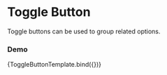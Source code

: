 <!-- ToggleButton.mdx -->

<Meta
  title="Onex/Components/Toggle/ToggleButton"
  component={ToggleButton}
/>


# Toggle Button
Toggle buttons can be used to group related options.

<Canvas>
  <Story id='onex-components-toggle-togglebutton--default' />
  <Story id='onex-components-toggle-togglebutton--with-icon' />
  <Story id='onex-components-toggle-togglebutton--icon' />
  <Story id='onex-components-toggle-togglebutton--disabled' />
</Canvas>


### Demo
<Canvas>
  <Story
    name="Demo"
    args={{
      children: 'Caption',
      className: 'custom-toggle-button',
      dataTestId: 'test-toggle-button-id',
      disabled: false,
      id: 'id-toggle-button-demo',
      name: 'toggle-button-demo',
      value: 1,
    }}>
    {ToggleButtonTemplate.bind({})}
  </Story>
</Canvas>

<ArgsTable story="Demo" />
